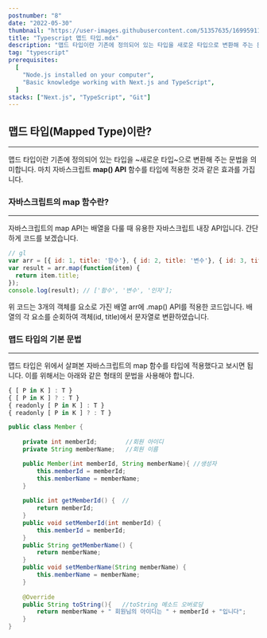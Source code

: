 ```yaml
---
postnumber: "8"
date: "2022-05-30"
thumbnail: "https://user-images.githubusercontent.com/51357635/169959116-1eba5edf-89c0-4b2a-8268-4482c27648e9.png"
title: "Typescript 맵드 타입.mdx"
description: "맵드 타입이란 기존에 정의되어 있는 타입을 새로운 타입으로 변환해 주는 문법을 의미합니다. 마치 자바스크립트 map() API 함수를 타입에 적용한 것과 같은 효과를 가집니다."
tag: "typescript"
prerequisites:
  [
    "Node.js installed on your computer",
    "Basic knowledge working with Next.js and TypeScript",
  ]
stacks: ["Next.js", "TypeScript", "Git"]
---
```

## 맵드 타입(Mapped Type)이란?
---
맵드 타입이란 기존에 정의되어 있는 타입을 ~새로운 타입~으로 변환해 주는 문법을 의미합니다. 마치 자바스크립트 **map() API** 함수를 타입에 적용한 것과 같은 효과를 가집니다.

### 자바스크립트의 map 함수란?
---
자바스크립트의 map API는 배열을 다룰 때 유용한 자바스크립트 내장 API입니다. 간단하게 코드를 보겠습니다.

~~~js {1,2-3} showLineNumbers
// gl
var arr = [{ id: 1, title: '함수'}, { id: 2, title: '변수'}, { id: 3, title: '인자'}];
var result = arr.map(function(item) {
  return item.title;
});
console.log(result); // ['함수', '변수', '인자'];
~~~
위 코드는 3개의 객체를 요소로 가진 배열 arr에 .map() API를 적용한 코드입니다. 배열의 각 요소를 순회하여 객체(id, title)에서 문자열로 변환하였습니다.

### 맵드 타입의 기본 문법
---
맵드 타입은 위에서 살펴본 자바스크립트의 map 함수를 타입에 적용했다고 보시면 됩니다. 이를 위해서는 아래와 같은 형태의 문법을 사용해야 합니다.

~~~js
{ [ P in K ] : T }
{ [ P in K ] ? : T }
{ readonly [ P in K ] : T }
{ readonly [ P in K ] ? : T }
~~~

~~~java
public class Member {
	
	private int memberId;        //회원 아이디
	private String memberName;   //회원 이름

	public Member(int memberId, String memberName){ //생성자
		this.memberId = memberId;
		this.memberName = memberName;
	}
	
	public int getMemberId() {  //
		return memberId;
	}
	public void setMemberId(int memberId) {
		this.memberId = memberId;
	}
	public String getMemberName() {
		return memberName;
	}
	public void setMemberName(String memberName) {
		this.memberName = memberName;
	}
	
	@Override
	public String toString(){   //toString 메소드 오버로딩
		return memberName + " 회원님의 아이디는 " + memberId + "입니다";
	}
}
~~~